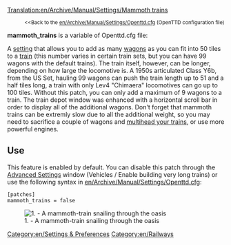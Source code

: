[[Translation:en/Archive/Manual/Settings/Mammoth trains]]
{{en/Historic|Information on this page applies '''since 0.2.0 to 1.0.5'''.
:*for '''1.1.0 and later''' - See [[en/Archive/Manual/Settings/Advanced Settings/Vehicles#maximum-train-length|Maximum Train length setting]].}}

:<small><<Back to the [[en/Archive/Manual/Settings/Openttd.cfg]] (OpenTTD configuration file)</small>

'''mammoth_trains''' is a variable of Openttd.cfg file:

A [[en/Archive/Manual/Settings/Advanced Settings|setting]] that allows you to add as many [[en/Manual/Trains|wagons]] as you can fit into 50 tiles to a [[en/Manual/Trains|train]] (this number varies in certain train sets, but you can have 99 wagons with the default trains). The train itself, however, can be longer, depending on how large the locomotive is. A 1950s articulated Class Y6b, from the US Set, hauling 99 wagons can push the train length up to 51 and a half tiles long, a train with only Lev4 "Chimaera" locomotives can go up to 100 tiles. Without this patch, you can only add a maximum of 9 wagons to a train. The train depot window was enhanced with a horizontal scroll bar in order to display all of the additional wagons. Don't forget that mammoth trains can be extremly slow due to all the additional weight, so you may need to sacrifice a couple of wagons and [[en/Archive/Manual/Multiheaded trains|multihead your trains]], or use more powerful engines.

== Use ==
This feature is enabled by default. You can disable this patch through the [[en/Archive/Manual/Settings/Advanced Settings/Vehicles#enable-building-very-long-trains|Advanced Settings]] window (Vehicles / Enable building very long trains) or use the following syntax in [[en/Archive/Manual/Settings/Openttd.cfg]]:
<pre>
[patches]
mammoth_trains = false
</pre>
[[File:en/MammothTrains.png|center|none|frame|1. - A mammoth-train snailing through the oasis]]

[[Category:en/Settings & Preferences]]
[[Category:en/Railways]]